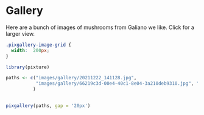 # Gallery


Here are a bunch of images of mushrooms from Galiano we like. Click for a larger view.


```css
.pixgallery-image-grid {
  width:  200px;
}
```


```r
library(pixture)

paths <- c("images/gallery/20211222_141128.jpg", 
           "images/gallery/66219c3d-00e4-40c1-8e04-3a210deb9310.jpg", "images/gallery/IMG_20211016_154725385.jpg", "images/gallery/IMG_20211016_165244841~2.jpg", "images/gallery/IMG_20231027_101042_HDR.jpg", "images/gallery/IMG_20231101_132600_HDR.jpg", "images/gallery/IMG_20231101_132745_HDR.jpg", "images/gallery/IMG_20231105_131633_HDR.jpg", "images/gallery/IMG_20231105_132445_HDR.jpg",  "images/gallery/IMG_20231105_132820_HDR.jpg", "images/gallery/IMG_20231201_133353731_HDR.jpg", "images/gallery/IMG_20231201_141331104.jpg", "images/gallery/IMG_20231201_141656366_HDR.jpg", "images/gallery/IMG_20231201_141724085_HDR.jpg", "images/gallery/mrousavy2875234470503894254.jpg", "images/gallery/mrousavy4924335258881632339.jpg", "images/gallery/mrousavy7587037111662020446.jpg", "images/gallery/original_78777c96-47bb-4eeb-9010-f47662e67cdb_PXL_20211121_214031729.jpg", "images/gallery/PXL_20211130_192941211.jpg", "images/gallery/PXL_20211224_212125278.jpg", "images/gallery/PXL_20211224_212307588.jpg", "images/gallery/PXL_20211224_213713708.jpg", "images/gallery/PXL_20211224_215730915.jpg", "images/gallery/Screenshot_20211016-180324.png"
          )
           

pixgallery(paths, gap = '20px')

```

<br>



